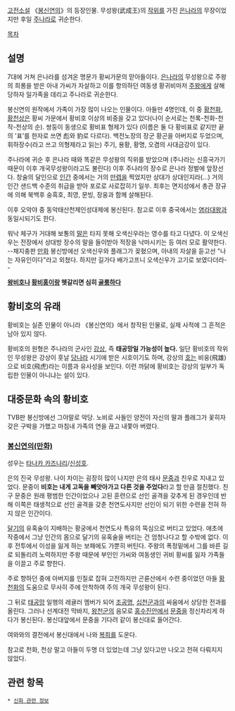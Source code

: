 {{{+1 黄飛虎}}}

[[고전소설]] 《[[봉신연의]]》의 등장인물. 무성왕(武成王)의 [[작위]]를 가진 [[은나라]]의 무장이었지만 후일 [[주나라]]로 귀순한다.

[[목차]]

== 설명  ==
7대에 거쳐 은나라를 섬겨온 명문가 황씨가문의 맏아들이다. [[은]]나라의 무성왕으로 주왕의 희롱을 받은 아내 가씨가 자살하고 이를 항의하던 여동생 황귀비마저 [[주왕]]에게 살해당하자 일가족을 데리고 주나라로 귀순한다. 

봉신연의 원작에서 가족이 가장 많이 나오는 인물이다. 아들만 4명인데, 이 중 [[황천화]], [[황천상]]은 황씨 가문에서 황비호 이상의 비중을 갖고 있다(나이 순서로는 천록-천화-천작-천상의 순). 쌍둥이 동생으로 황비표 형제가 있다 (이름은 둘 다 황비표로 같지만 끝의 '표'를 한자로 쓰면 彪와 豹로 다르다). 백전노장의 장군 황곤을 아버지로 두었으며, 휘하장수(라고 쓰고 의형제라고 읽는) 주기, 용황, 황명, 오겸의 사대금강이 있다.

주나라에 귀순 후 은나라 때와 똑같은 무성왕의 직위를 받았으며 (주나라는 신흥국가기 때문이 이후 개국무성왕이라고도 불린다) 이후 주나라의 장수로 은나라 정벌에 앞장선다. 창술의 달인으로 [[인간]] 중에서는 거의 [[만렙]]을 찍었지만 상대가 상대인지라(...) 거의 인간 샌드백 수준의 취급을 받아 포로로 사로잡히기 일쑤. 최후는 면지성에서 총관 장규에 의해 북백후 숭흑호, 최영, 문빙, 장웅과 함께 살해된다. 

이후 오악야 중 동악태산천제인성대제에 봉신된다. 참고로 이후 중국에서는 [[염라대왕]]과 동일시되기도 한다.

워낙 체구가 거대해 보통의 [[말]]은 타지 못해 오색신우라는 영수를 타고 다녔다. 이 오색신우는 전장에서 상대방 장수의 말을 들이받아 적장을 낙마시키는 등 여러 모로 활약한다. --채지충판 [[만화]] 봉신방에선 오색신우와 플래그가 꽂혔으며, 아내의 자살을 듣고선 "나는 자유인이다"라고 외쳤다. 하지만 길가다 배가고프니 오색신우가 고기로 보였다더라--

'''[[왕비호]]나 [[황비홍]]이랑 헷갈리면 심히 [[골룸]]하다'''

== 황비호의 유래 ==
황비호는 실존 인물이 아니라 《봉신연의》에서 창작된 인물로, 실제 사적에 그 흔적은 남아 있지 않다.

황비호의 원형은 주나라의 군사인 [[강상]], 즉 '''태공망일 가능성이 높다.''' 일단 황비호의 작위인 무성왕은 강상이 훗날 [[당나라]] 시기에 받은 시호이기도 하며, 강상의 [[호]]는 비웅(飛雄)으로 비호(飛虎)라는 이름과 유사성을 보인다. 이런 까닭에 황비호는 강상의 일부가 독립한 인물이 아니냐는 설이 있다.

== 대중문화 속의 황비호 ==
TVB판 봉신방에선 그야말로 악당. 노비로 사들인 양전이 자신의 딸과 플래그가 꽃히자 갖은 구박을 가했고 마침내 가족의 연을 끊고 내쫓아 버렸다. 

=== [[봉신연의(만화)]] ===
성우는 [[타나카 카즈나리]]/[[신성호]].

은의 진국 무성왕. 나이 차이는 굉장히 많이 나지만 은의 태사 [[문중]]과 친우로 지내고 있었다. 문중이 '''비호는 내게 고독을 빼앗아가고 다른 것을 주었다'''라고 할 만큼 절친했다. 친구 문중은 원래 평범한 인간이었으나 고된 훈련으로 선인 골격을 갖추게 된 경우인데 반해 이쪽은 태생적으로 선인 골격을 갖춘 천연도사지만 선인이 되기 위한 수련을 전혀 하지 않은 인간이다. 

[[달기]]의 유혹술이 지배하는 황궁에서 천연도사 특유의 뚝심으로 버티고 있었다. 애초에 작중에서 그냥 인간의 몸으로 달기의 유혹술을 버티는 건 엄청나다고 할 수밖에 없다. 이후 전투에서 이성을 잃게 하는 보패에도 가뿐히 버틴다. 주왕의 폭정밑에서 그를 바른 길로 되돌리려 노력하지만 주왕 때문에 부인인 가씨와 여동생인 귀비 황씨를 잃자 가족들을 이끌고 주로 향한다.

주로 향하던 중에 아버지를 인질로 잡혀 고전하지만 곤륜산에서 수련 중이었던 아들 [[황천화]]의 도움으로 무사히 주에 안착하여 주의 개국 무성왕이 된다.

그 뒤로 [[태공망]] 일행의 레귤러 멤버가 되어 [[조공명]], [[십천군]]과의 싸움에서 상당한 전과를 올린다. 그러나 선계대전 막바지, [[왕천군]]의 음모로 [[홍수진]]안에서 [[문중]]을 정신차리게 하다가 봉신된다. 봉신대앞에서 문중을 기다려 같이 봉신대로 들어간다.

여와와의 결전에서 봉신대에서 나와 [[복희]]를 도운다.

참고로 천화, 천상 말고 아들이 두명 더 있었는데 그냥 있다고만 나오고 전혀 다뤄지지 않았다. 

== 관련 항목 ==
 * [[신화 관련 정보]]
